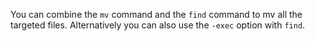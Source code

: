 You can combine the `mv` command and the `find` command to mv all the targeted files. Alternatively you can also use the `-exec` option with `find`.
